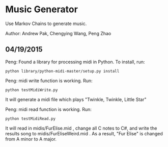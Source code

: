 = Music Generator =

Use Markov Chains to generate music.

Author: Andrew Pak, Chengying Wang, Peng Zhao


== 04/19/2015 ==

Peng: Found a library for processing midi in Python. To install, run:

<pre>
python library/python-midi-master/setup.py install
</pre>


Peng: midi write function is working. Run:

<pre>
python testMidiWrite.py
</pre>

It will generate a midi file which plays "Twinkle, Twinkle, Little Star"


Peng: midi read function is working. Run:

<pre>
python testMidiRead.py
</pre>

It will read in midis/FurElise.mid , change all C notes to C#, and write the
results song to midis/FurEliseWeird.mid . As a result, "Fur Elise" is changed
from A minor to A major.
